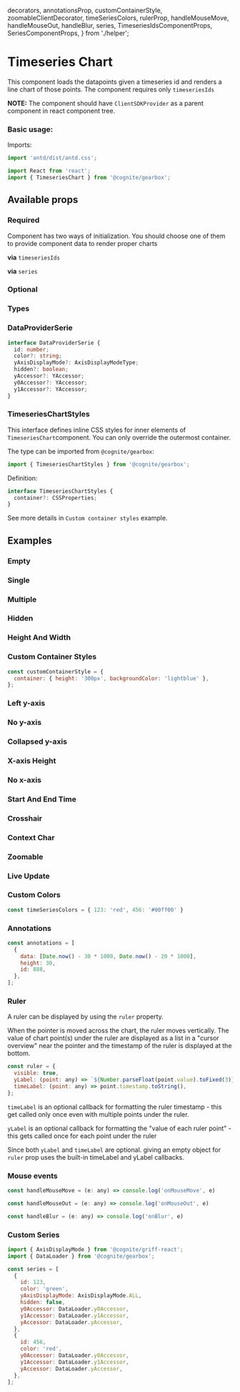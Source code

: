   decorators,
  annotationsProp,
  customContainerStyle,
  zoomableClientDecorator,
  timeSeriesColors,
  rulerProp,
  handleMouseMove,
  handleMouseOut,
  handleBlur,
  series,
  TimeseriesIdsComponentProps,
  SeriesComponentProps,
} from './helper';

<Meta title="Time Series/TimeseriesChart" decorators={decorators} />

# Timeseries Chart

This component loads the datapoints given a timeseries id and renders a line chart of those points.
The component requires only `timeseriesIds`

**NOTE:** The component should have `ClientSDKProvider` as a parent component in react component tree.

### Basic usage:

Imports:

```jsx
import 'antd/dist/antd.css';

import React from 'react';
import { TimeseriesChart } from '@cognite/gearbox';

```

<Preview>
  <Story name="Basic Usage" >
    <TimeseriesChart timeseriesIds={[123]} />
  </Story>
</Preview>

## Available props

### Required
Component has two ways of initialization. You should choose one of them to provide component data to render proper charts

**via** `timeseriesIds`
<Props of={TimeseriesIdsComponentProps} />

**via** `series`
<Props of={SeriesComponentProps} />

### Optional

<Props of={TimeseriesChart} />

### Types

### DataProviderSerie

```typescript
interface DataProviderSerie {
  id: number;
  color?: string;
  yAxisDisplayMode?: AxisDisplayModeType;
  hidden?: boolean;
  yAccessor?: YAccessor;
  y0Accessor?: YAccessor;
  y1Accessor?: YAccessor;
}
```

### TimeseriesChartStyles

This interface defines inline CSS styles for inner elements of `TimeseriesChart`component.
You can only override the outermost container.

The type can be imported from `@cognite/gearbox`:

```jsx
import { TimeseriesChartStyles } from '@cognite/gearbox';
```

Definition:

```jsx
interface TimeseriesChartStyles {
  container?: CSSProperties;
}
```

See more details in `Custom container styles` example.

## Examples

### Empty

<Preview>
  <Story name="Empty" >
    <TimeseriesChart timeseriesIds={[]} />
  </Story>
</Preview>

### Single

<Preview>
  <Story name="Single" >
    <TimeseriesChart timeseriesIds={[123]} />
  </Story>
</Preview>

### Multiple

<Preview>
  <Story name="Multiple" >
    <TimeseriesChart timeseriesIds={[123, 456]} />
  </Story>
</Preview>

### Hidden

<Preview>
  <Story name="Hidden" >
    <TimeseriesChart
      timeseriesIds={[123, 456]}
      hiddenSeries={{ 123: true }}
    />
  </Story>
</Preview>

### Height And Width

<Preview>
  <Story name="Height And Width" >
    <TimeseriesChart timeseriesIds={[123]} height={300} width={800} />
  </Story>
</Preview>

### Custom Container Styles

```jsx
const customContainerStyle = {
  container: { height: '300px', backgroundColor: 'lightblue' },
};
```
<Preview>
  <Story name="Custom Container Styles" >
    <TimeseriesChart
      timeseriesIds={[123]}
      styled={customContainerStyles}
    />
  </Story>
</Preview>

### Left y-axis

<Preview>
  <Story name="Left y-axiss" >
    <TimeseriesChart timeseriesIds={[123]} yAxisPlacement={'LEFT'} />
  </Story>
</Preview>

### No y-axis

<Preview>
  <Story name="No y-axis" >
    <TimeseriesChart timeseriesIds={[123]} yAxisDisplayMode={'NONE'} />
  </Story>
</Preview>

### Collapsed y-axis

<Preview>
  <Story name="Collapsed y-axis" >
    <TimeseriesChart
      timeseriesIds={[123]}
      yAxisDisplayMode={'COLLAPSED'}
    />
  </Story>
</Preview>

### X-axis Height

<Preview>
  <Story name="X-axis Height" >
    <TimeseriesChart timeseriesIds={[123]} xAxisHeight={100} />
  </Story>
</Preview>

### No x-axis

<Preview>
  <Story name="No x-axis" >
    <TimeseriesChart timeseriesIds={[123]} xAxisHeight={0} />
  </Story>
</Preview>

### Start And End Time

<Preview>
  <Story name="Start And End Time" >
    <TimeseriesChart
      timeseriesIds={[123]}
      startTime={new Date(2019, 3, 1)}
      endTime={new Date(2019, 4, 1)}
    />
  </Story>
</Preview>

### Crosshair

<Preview>
  <Story name="Crosshair" >
    <TimeseriesChart timeseriesIds={[123]} crosshair={true} />
  </Story>
</Preview>

### Context Char

<Preview>
  <Story name="Context Char" >
    <TimeseriesChart
      timeseriesIds={[123]}
      startTime={Date.now() - 30 * 24 * 60 * 60 * 1000}
      endTime={Date.now()}
      zoomable={true}
      contextChart={true}
    />
  </Story>
</Preview>

### Zoomable

<Preview>
  <Story name="Zoomable" decorators={[zoomableClientDecorator]}>
    <TimeseriesChart
      timeseriesIds={[123]}
      startTime={Date.now() - 30 * 24 * 60 * 60 * 1000}
      endTime={Date.now()}
      zoomable={true}
      contextChart={true}
    />
  </Story>
</Preview>

### Live Update

<Preview>
  <Story name="Live Update" decorators={[zoomableClientDecorator]}>
    <TimeseriesChart
      timeseriesIds={[123]}
      startTime={Date.now() - 30 * 24 * 60 * 60 * 1000}
      endTime={Date.now()}
      liveUpdate={true}
      updateIntervalMillis={2000}
    />
  </Story>
</Preview>

### Custom Colors

```jsx
const timeSeriesColors = { 123: 'red', 456: '#00ff00' }
```

<Preview>
  <Story name="Custom Colors" >
   <TimeseriesChart
      timeseriesIds={[123, 456]}
      timeseriesColors={timeSeriesColors}
    />
  </Story>
</Preview>

### Annotations

```jsx
const annotations = [
  {
    data: [Date.now() - 30 * 1000, Date.now() - 20 * 1000],
    height: 30,
    id: 888,
  },
];
```

<Preview>
  <Story name="Annotations" >
    <TimeseriesChart
      timeseriesIds={[123]}
      startTime={Date.now() - 60 * 1000}
      endTime={Date.now()}
      annotations={annotationsProp}
      />
  </Story>
</Preview>

### Ruler

A ruler can be displayed by using the `ruler` property.

When the pointer is moved across the chart, the ruler moves vertically.
The value of chart point(s) under the ruler are displayed as a list in a "cursor overview" near the pointer and the timestamp of the ruler is displayed at the bottom.

```jsx
const ruler = {
  visible: true,
  yLabel: (point: any) => `${Number.parseFloat(point.value).toFixed(3)}`,
  timeLabel: (point: any) => point.timestamp.toString(),
};
```

`timeLabel` is an optional callback for formatting the ruler timestamp - this get called only once even with multiple points under the ruler.

`yLabel` is an optional callback for formatting the "value of each ruler point" - this gets called once for each point under the ruler

Since both `yLabel` and `timeLabel` are optional. giving an empty object for `ruler` prop uses the built-in timeLabel and yLabel callbacks.


<Preview>
  <Story name="Ruler" >
    <TimeseriesChart
      timeseriesIds={[123]}
      startTime={Date.now() - 60 * 1000}
      endTime={Date.now()}
      ruler={rulerProp}
      />
  </Story>
</Preview>

### Mouse events

```jsx
const handleMouseMove = (e: any) => console.log('onMouseMove', e)

const handleMouseOut = (e: any) => console.log('onMouseOut', e)

const handleBlur = (e: any) => console.log('onBlur', e)

```

<Preview>
  <Story name="Mouse events" >
    <TimeseriesChart
      timeseriesIds={[123]}
      startTime={Date.now() - 60 * 1000}
      endTime={Date.now()}
      onMouseMove={handleMouseMove}
      onMouseOut={handleMouseOut}
      onBlur={handleBlur}
    />
  </Story>
</Preview>

### Custom Series

```jsx
import { AxisDisplayMode } from '@cognite/griff-react';
import { DataLoader } from '@cognite/gearbox';

const series = [
  {
    id: 123,
    color: 'green',
    yAxisDisplayMode: AxisDisplayMode.ALL,
    hidden: false,
    y0Accessor: DataLoader.y0Accessor,
    y1Accessor: DataLoader.y1Accessor,
    yAccessor: DataLoader.yAccessor,
  },
  {
    id: 456,
    color: 'red',
    y0Accessor: DataLoader.y0Accessor,
    y1Accessor: DataLoader.y1Accessor,
    yAccessor: DataLoader.yAccessor,
  },
];
```

<Preview>
  <Story name="Custom Series" >
    <TimeseriesChart
      series={series}
      yAxisDisplayMode={'NONE'}
    />
  </Story>
</Preview>
